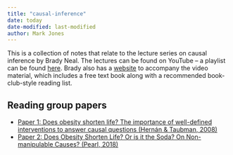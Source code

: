 ```yaml
---
title: "causal-inference"
date: today
date-modified: last-modified
author: Mark Jones
---
```


This is a collection of notes that relate to the lecture series on causal inference by Brady Neal.
The lectures can be found on YouTube -- a playlist can be found [here](https://www.youtube.com/playlist?list=PLoazKTcS0Rzb6bb9L508cyJ1z-U9iWkA0){target="_blank"}.
Brady also has a [website](https://www.bradyneal.com/causal-inference-course){target="_blank"} to accompany the video material, which includes a free text book along with a recommended book-club-style reading list. 

## Reading group papers


+ [Paper 1: Does obesity shorten life? The importance of well-defined interventions to answer causal questions (Hernán & Taubman, 2008)](reading-group-paper-01.qmd)
+ [Paper 2: Does Obesity Shorten Life? Or is it the Soda? On Non-manipulable Causes? (Pearl, 2018)](reading-group-paper-02.qmd)
